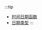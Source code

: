 
:::tip
- [时间日期函数](/sql-reference/sql-functions/date-time-functions/date-time-functions.mdx)
- [日期类型](/sql-reference/data-types/date-types/date-types.mdx)
:::
